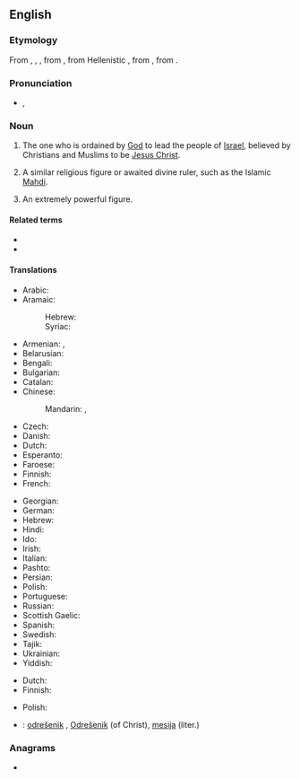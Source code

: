 {{also|Messiah}}
==English==

===Etymology===
From {{der|en|enm|Messyas}}, {{m|enm|Messy}}, {{m|enm|Messie}}, from {{der|en|la|Messias}}, from Hellenistic {{der|en|grc|Μεσσίας}}, from {{der|en|arc|ܡܫܺܝܚܳܐ|tr=məšīḥā}}, from {{der|en|hbo|מָשִׁיחַ||anointed|tr=māšîaḥ}}.

===Pronunciation===
* {{enPR|mə-sī'ə}}, {{IPA|en|/məˈsaɪ.ə/}}

===Noun===
{{en-noun}}

# {{lb|en|Abrahamic tradition}} The one who is ordained by [[God]] to lead the people of [[Israel]], believed by Christians and Muslims to be [[Jesus Christ]].
# {{lb|en|religion|loosely}} A similar religious figure or awaited divine ruler, such as the Islamic [[Mahdi]].
# {{lb|en|figuratively}} An extremely powerful figure.

====Related terms====
* {{l|en|messianic}}
* {{l|en|Christ}}

====Translations====
{{trans-top|ordained to lead the people of Israel}}
* Arabic: {{t|ar|مَسِيح|m}}
* Aramaic:
*: Hebrew: {{t|arc|משיחא|m|tr=mšīħā’|sc=Hebr}}
*: Syriac: {{t|arc|ܡܫܝܚܐ|m|tr=mšīħā’|sc=Syrc}}
* Armenian: {{t|hy|օծյալ}}, {{t+|hy|մեսիա}}
* Belarusian: {{t|be|месі́я|m}}
* Bengali: {{t|bn|মসিহ}}
* Bulgarian: {{t+|bg|меси́я|m}}
* Catalan: {{t+|ca|messies|m}}
* Chinese:
*: Mandarin: {{t+|cmn|彌賽亞}}, {{t+|cmn|弥赛亚|tr=mísàiyà, mísàiyǎ}}
* Czech: {{t+|cs|mesiáš|m}}
* Danish: {{t|da|messias}}
* Dutch: {{t+|nl|Messias|m}}
* Esperanto: {{t|eo|mesio}}
* Faroese: {{t|fo|messias|m}}
* Finnish: {{t+|fi|messias}}
* French: {{t+|fr|messie|m}}
{{trans-mid}}
* Georgian: {{t|ka|მესია}}
* German: {{t+|de|Messias|m}}
* Hebrew: {{t+|he|מָשִׁיחַ|m|tr=mashíakh}}
* Hindi: {{t+|hi|मसीह|m}}
* Ido: {{t+|io|mesio}}
* Irish: {{t|ga|Meisias|m}}
* Italian: {{t+|it|messia|m}}
* Pashto: {{t|ps|مسيح|m|tr=masíh}}
* Persian: {{t+|fa|مسیح|tr=masih|sc=fa-Arab}}
* Polish: {{t+|pl|mesjasz|m}}
* Portuguese: {{t+|pt|messias|m}}
* Russian: {{t+|ru|месси́я|m}}
* Scottish Gaelic: {{t|gd|mesias|m}}
* Spanish: {{t|es|mesías|m}}
* Swedish: {{t|sv|Messias|c}}
* Tajik: {{t|tg|масеҳ}}
* Ukrainian: {{t|uk|месі́я|m}}
* Yiddish: {{t|yi|משיח|tr=moshiyekh|m}}
{{trans-bottom}}

{{trans-top|an extremely powerful divine figure}}
* Dutch: {{t+|nl|messias|m}}
* Finnish: {{t+|fi|messias}}
{{trans-mid}}
* Polish: {{t+|pl|mesjasz|m}}
{{trans-bottom}}

{{checktrans-top}}
* {{ttbc|sl}}: [[odrešenik]] {{g|m}}, [[Odrešenik]] {{g|m}} (of Christ), [[mesija]] {{g|m}} (liter.)
{{trans-mid}}
{{trans-bottom}}

===Anagrams===
* {{anagrams|en|a=aehimss|mashies|sameish|smashie}}